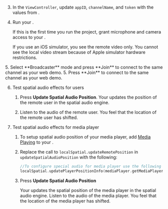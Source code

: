 3. In the `ViewController`, update `appID`, `channelName`, and `token` with the values from <Vg k="CONSOLE" />.

4. Run your <Vpl k="CLIENT" />.

    If this is the first time you run the project, grant microphone and camera access to your <Vpl k="CLIENT" />.

    <PlatformWrapper notAllowed="macos">
    If you use an iOS simulator, you see the remote video only. You cannot see the local video stream because of <Link target="_blank" to="https://help.apple.com/simulator/mac/current/#/devb0244142d">Apple simulator hardware restrictions</Link>.
    </PlatformWrapper>

<ProductWrapper notAllowed="video-calling">
5. Select **Broadcaster** mode and press **Join** to connect to the same channel as your web demo.
</ProductWrapper>

<ProductWrapper product="video-calling">
5. Press **Join** to connect to the same channel as your web demo.
</ProductWrapper>

6. Test spatial audio effects for users

    1. Press **Update Spatial Audio Position**. Your <Vpl k="CLIENT" /> updates the position of the remote user in the spatial audio engine.

    1. Listen to the audio of the remote user. You feel that the location of the remote user has shifted.

7. Test spatial audio effects for media player

    1. To setup spatial audio position of your media player, add [Media Playing](../../video-calling/develop/play-media) to your <Vpl k="CLIENT" />.

    1. Replace the call to `localSpatial.updateRemotePosition` in `updateSpatialAudioPosition` with the following:

        ```swift
        //To configure special audio for media player use the following statement
        localSpatial.updatePlayerPositionInfo(mediaPlayer.getMediaPlayerId(), positionInfo)
        ```
    1. Press **Update Spatial Audio Position**

        Your <Vpl k="CLIENT" /> updates the spatial position of the media player in the spatial audio engine. Listen to the audio of the media player. You feel that the location of the media player has shifted.